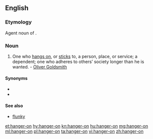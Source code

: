 ==English==

===Etymology===
Agent noun of {{m|en|hang on}}.

===Noun===
{{en-noun|hangers-on}}

# One who [[hang on|hangs on]], or [[stick]]s to, a person, place, or service; a dependent; one who adheres to others’ society longer than he is wanted. - [[w:Oliver Goldsmith|Oliver Goldsmith]]

====Synonyms====
* {{l|en|byhanger}}
* {{l|en|onhanger}}

====See also====
* [[flunky]]

[[et:hanger-on]]
[[hy:hanger-on]]
[[kn:hanger-on]]
[[hu:hanger-on]]
[[mg:hanger-on]]
[[ml:hanger-on]]
[[pl:hanger-on]]
[[ta:hanger-on]]
[[vi:hanger-on]]
[[zh:hanger-on]]